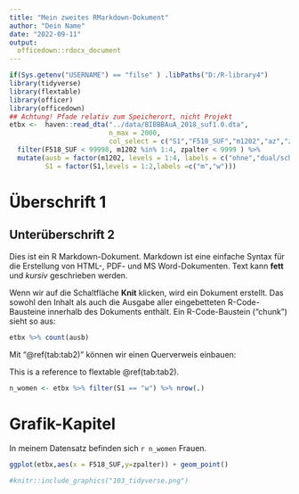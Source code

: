 ```yaml
---
title: "Mein zweites RMarkdown-Dokument"
author: "Dein Name"
date: "2022-09-11"
output:
  officedown::rdocx_document
---
```


```r
if(Sys.getenv("USERNAME") == "filse" ) .libPaths("D:/R-library4") 
library(tidyverse)
library(flextable)
library(officer)
library(officedown)
## Achtung! Pfade relativ zum Speicherort, nicht Projekt
etbx <-  haven::read_dta("../data/BIBBBAuA_2018_suf1.0.dta", 
                         n_max = 2000,
                         col_select = c("S1","F518_SUF","m1202","az","zpalter","F1605e")) %>% 
  filter(F518_SUF < 99998, m1202 %in% 1:4, zpalter < 9999 ) %>% 
  mutate(ausb = factor(m1202, levels = 1:4, labels = c("ohne","dual/schul.","Aufst.","FH/Uni")),
         S1 = factor(S1,levels = 1:2,labels =c("m","w")))
```
  
# Überschrift 1

## Unterüberschrift 2

Dies ist ein R Markdown-Dokument. 
Markdown ist eine einfache Syntax für die Erstellung von HTML-, PDF- und MS Word-Dokumenten. 
Text kann **fett** und *kursiv* geschrieben werden. 

Wenn wir auf die Schaltfläche **Knit** klicken, wird ein Dokument erstellt.
Das sowohl den Inhalt als auch die Ausgabe aller eingebetteten R-Code-Bausteine innerhalb des Dokuments enthält. 
Ein R-Code-Baustein ("chunk") sieht so aus:

```r
etbx %>% count(ausb)
```

Mit "\@ref(tab:tab2)" können wir einen Querverweis einbauen:

This is a reference to flextable \@ref(tab:tab2).


```r
n_women <- etbx %>% filter(S1 == "w") %>% nrow(.)
```
\newpage

# Grafik-Kapitel

In meinem Datensatz befinden sich `r n_women` Frauen.

```r
ggplot(etbx,aes(x = F518_SUF,y=zpalter)) + geom_point()
```


```r
#knitr::include_graphics("103_tidyverse.png")
```

